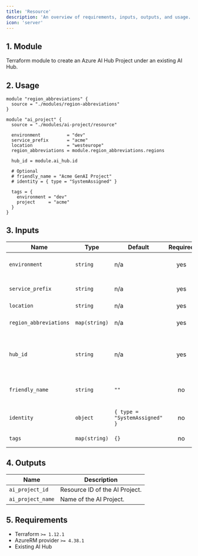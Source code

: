 ```yaml
---
title: 'Resource'
description: 'An overview of requirements, inputs, outputs, and usage.'
icon: 'server'
---
```


## 1. Module
Terraform module to create an Azure AI Hub Project under an existing AI Hub.

## 2. Usage
```hcl main.tf
module "region_abbreviations" {
  source = "./modules/region-abbreviations"
}

module "ai_project" {
  source = "./modules/ai-project/resource"

  environment          = "dev"
  service_prefix       = "acme"
  location             = "westeurope"
  region_abbreviations = module.region_abbreviations.regions

  hub_id = module.ai_hub.id

  # Optional
  # friendly_name = "Acme GenAI Project"
  # identity = { type = "SystemAssigned" }

  tags = {
    environment = "dev"
    project     = "acme"
  }
}
```

## 3. Inputs
| Name | Type | Default | Required | Description |
|------|------|---------|:--------:|-------------|
| `environment` | `string` | n/a | yes | Environment project (dev, qua or prd). |
| `service_prefix` | `string` | n/a | yes | Prefix or name of the project. |
| `location` | `string` | n/a | yes | Azure region. |
| `region_abbreviations` | `map(string)` | n/a | yes | Map of Azure locations to abbreviations. |
| `hub_id` | `string` | n/a | yes | Resource ID of the parent AI Hub to attach the project to. |
| `friendly_name` | `string` | `""` | no | Optional display name for the project. |
| `identity` | `object` | `{ type = "SystemAssigned" }` | no | Managed identity configuration. |
| `tags` | `map(string)` | `{}` | no | Tags to apply to the project. |

## 4. Outputs
| Name | Description |
|------|-------------|
| `ai_project_id` | Resource ID of the AI Project. |
| `ai_project_name` | Name of the AI Project. |

## 5. Requirements
- Terraform `>= 1.12.1`
- AzureRM provider `>= 4.38.1`
- Existing AI Hub


